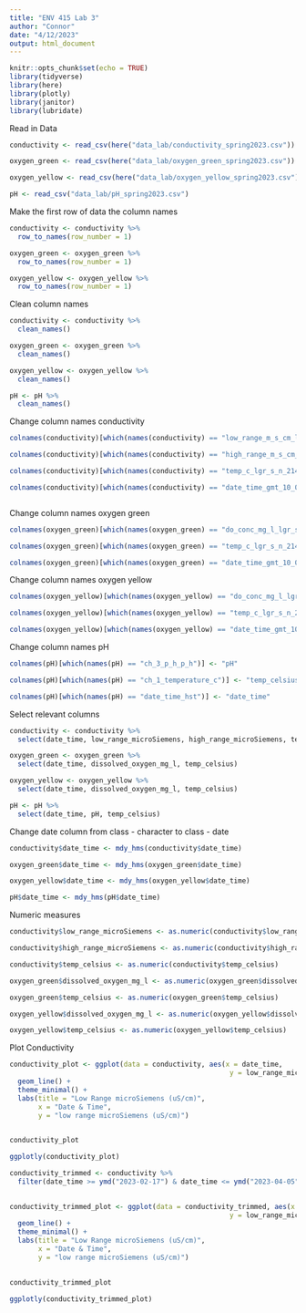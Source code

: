 ```yaml
---
title: "ENV 415 Lab 3"
author: "Connor"
date: "4/12/2023"
output: html_document
---
```


```r
knitr::opts_chunk$set(echo = TRUE)
library(tidyverse)
library(here)
library(plotly)
library(janitor)
library(lubridate)
```


Read in Data

```r
conductivity <- read_csv(here("data_lab/conductivity_spring2023.csv"))

oxygen_green <- read_csv(here("data_lab/oxygen_green_spring2023.csv"))

oxygen_yellow <- read_csv(here("data_lab/oxygen_yellow_spring2023.csv"))

pH <- read_csv("data_lab/pH_spring2023.csv")
```

Make the first row of data the column names

```r
conductivity <- conductivity %>%
  row_to_names(row_number = 1)

oxygen_green <- oxygen_green %>%
  row_to_names(row_number = 1)

oxygen_yellow <- oxygen_yellow %>%
  row_to_names(row_number = 1)

```

Clean column names

```r
conductivity <- conductivity %>%
  clean_names()

oxygen_green <- oxygen_green %>%
  clean_names()

oxygen_yellow <- oxygen_yellow %>%
  clean_names()

pH <- pH %>% 
  clean_names()
```


Change column names conductivity

```r
colnames(conductivity)[which(names(conductivity) == "low_range_m_s_cm_lgr_s_n_21415543_sen_s_n_21415543")] <- "low_range_microSiemens"

colnames(conductivity)[which(names(conductivity) == "high_range_m_s_cm_lgr_s_n_21415543_sen_s_n_21415543")] <- "high_range_microSiemens"

colnames(conductivity)[which(names(conductivity) == "temp_c_lgr_s_n_21415543_sen_s_n_21415543")] <- "temp_celsius"

colnames(conductivity)[which(names(conductivity) == "date_time_gmt_10_00")] <- "date_time"



```

Change column names oxygen green 

```r
colnames(oxygen_green)[which(names(oxygen_green) == "do_conc_mg_l_lgr_s_n_21446085_sen_s_n_21446085")] <- "dissolved_oxygen_mg_l"

colnames(oxygen_green)[which(names(oxygen_green) == "temp_c_lgr_s_n_21446085_sen_s_n_21446085")] <- "temp_celsius"

colnames(oxygen_green)[which(names(oxygen_green) == "date_time_gmt_10_00")] <- "date_time"

```

Change column names oxygen yellow

```r
colnames(oxygen_yellow)[which(names(oxygen_yellow) == "do_conc_mg_l_lgr_s_n_21515403_sen_s_n_21515403")] <- "dissolved_oxygen_mg_l"

colnames(oxygen_yellow)[which(names(oxygen_yellow) == "temp_c_lgr_s_n_21515403_sen_s_n_21515403")] <- "temp_celsius"

colnames(oxygen_yellow)[which(names(oxygen_yellow) == "date_time_gmt_10_00")] <- "date_time"
```

Change column names pH

```r
colnames(pH)[which(names(pH) == "ch_3_p_h_p_h")] <- "pH"

colnames(pH)[which(names(pH) == "ch_1_temperature_c")] <- "temp_celsius"

colnames(pH)[which(names(pH) == "date_time_hst")] <- "date_time"
```


Select relevant columns

```r
conductivity <- conductivity %>% 
  select(date_time, low_range_microSiemens, high_range_microSiemens, temp_celsius)

oxygen_green <- oxygen_green %>% 
  select(date_time, dissolved_oxygen_mg_l, temp_celsius)

oxygen_yellow <- oxygen_yellow %>% 
  select(date_time, dissolved_oxygen_mg_l, temp_celsius)

pH <- pH %>% 
  select(date_time, pH, temp_celsius)
```



Change date column from class - character to class - date


```r
conductivity$date_time <- mdy_hms(conductivity$date_time)

oxygen_green$date_time <- mdy_hms(oxygen_green$date_time)

oxygen_yellow$date_time <- mdy_hms(oxygen_yellow$date_time)

pH$date_time <- mdy_hms(pH$date_time)

```

Numeric measures

```r
conductivity$low_range_microSiemens <- as.numeric(conductivity$low_range_microSiemens)

conductivity$high_range_microSiemens <- as.numeric(conductivity$high_range_microSiemens)

conductivity$temp_celsius <- as.numeric(conductivity$temp_celsius)

oxygen_green$dissolved_oxygen_mg_l <- as.numeric(oxygen_green$dissolved_oxygen_mg_l)

oxygen_green$temp_celsius <- as.numeric(oxygen_green$temp_celsius)

oxygen_yellow$dissolved_oxygen_mg_l <- as.numeric(oxygen_yellow$dissolved_oxygen_mg_l)

oxygen_yellow$temp_celsius <- as.numeric(oxygen_yellow$temp_celsius)

```



Plot Conductivity 

```r
conductivity_plot <- ggplot(data = conductivity, aes(x = date_time, 
                                                      y = low_range_microSiemens)) + 
  geom_line() +
  theme_minimal() +
  labs(title = "Low Range microSiemens (uS/cm)",
       x = "Date & Time",
       y = "low range microSiemens (uS/cm)")
  

conductivity_plot
```

```r
ggplotly(conductivity_plot)
```

```r
conductivity_trimmed <- conductivity %>% 
  filter(date_time >= ymd("2023-02-17") & date_time <= ymd("2023-04-05"))
  
```


```r
conductivity_trimmed_plot <- ggplot(data = conductivity_trimmed, aes(x = date_time, 
                                                      y = low_range_microSiemens)) + 
  geom_line() +
  theme_minimal() +
  labs(title = "Low Range microSiemens (uS/cm)",
       x = "Date & Time",
       y = "low range microSiemens (uS/cm)")
  

conductivity_trimmed_plot
```
```r
ggplotly(conductivity_trimmed_plot)
```

